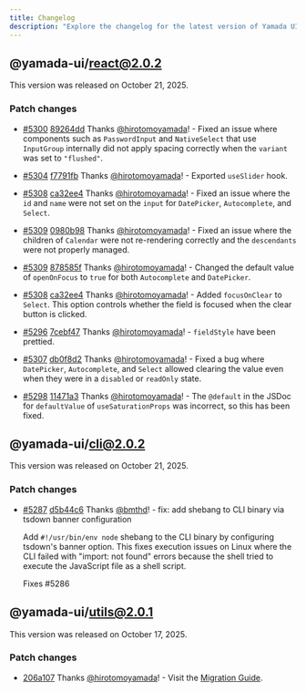 ```yaml
---
title: Changelog
description: "Explore the changelog for the latest version of Yamada UI. Learn about the features, bug fixes, and improvements."
---
```


## @yamada-ui/react@2.0.2

This version was released on October 21, 2025.

### Patch changes

- [#5300](https://github.com/yamada-ui/yamada-ui/pull/5300) [89264dd](https://github.com/yamada-ui/yamada-ui/commit/89264dd68508aeb21cbcc39f404444b3ad627761) Thanks [@hirotomoyamada](https://github.com/hirotomoyamada)! - Fixed an issue where components such as `PasswordInput` and `NativeSelect` that use `InputGroup` internally did not apply spacing correctly when the `variant` was set to `"flushed"`.

- [#5304](https://github.com/yamada-ui/yamada-ui/pull/5304) [f7791fb](https://github.com/yamada-ui/yamada-ui/commit/f7791fb9023f32c45dd8b0fc6bf3b8d21a6ca298) Thanks [@hirotomoyamada](https://github.com/hirotomoyamada)! - Exported `useSlider` hook.

- [#5308](https://github.com/yamada-ui/yamada-ui/pull/5308) [ca32ee4](https://github.com/yamada-ui/yamada-ui/commit/ca32ee46ecca6e6b73eb68a1ad9f10e5de9a53c0) Thanks [@hirotomoyamada](https://github.com/hirotomoyamada)! - Fixed an issue where the `id` and `name` were not set on the `input` for `DatePicker`, `Autocomplete`, and `Select`.

- [#5309](https://github.com/yamada-ui/yamada-ui/pull/5309) [0980b98](https://github.com/yamada-ui/yamada-ui/commit/0980b98bed7f04cfe7bbb2793124d7b59481907e) Thanks [@hirotomoyamada](https://github.com/hirotomoyamada)! - Fixed an issue where the children of `Calendar` were not re-rendering correctly and the `descendants` were not properly managed.

- [#5309](https://github.com/yamada-ui/yamada-ui/pull/5309) [878585f](https://github.com/yamada-ui/yamada-ui/commit/878585f2ee656a16fe10b510c0a46ce491d9da24) Thanks [@hirotomoyamada](https://github.com/hirotomoyamada)! - Changed the default value of `openOnFocus` to `true` for both `Autocomplete` and `DatePicker`.

- [#5308](https://github.com/yamada-ui/yamada-ui/pull/5308) [ca32ee4](https://github.com/yamada-ui/yamada-ui/commit/ca32ee46ecca6e6b73eb68a1ad9f10e5de9a53c0) Thanks [@hirotomoyamada](https://github.com/hirotomoyamada)! - Added `focusOnClear` to `Select`. This option controls whether the field is focused when the clear button is clicked.

- [#5296](https://github.com/yamada-ui/yamada-ui/pull/5296) [7cebf47](https://github.com/yamada-ui/yamada-ui/commit/7cebf47e82412d721d7a1a60304b940f498986dd) Thanks [@hirotomoyamada](https://github.com/hirotomoyamada)! - `fieldStyle` have been prettied.

- [#5307](https://github.com/yamada-ui/yamada-ui/pull/5307) [db0f8d2](https://github.com/yamada-ui/yamada-ui/commit/db0f8d2ef97a7a22de4aee3b6933a6a188157daf) Thanks [@hirotomoyamada](https://github.com/hirotomoyamada)! - Fixed a bug where `DatePicker`, `Autocomplete`, and `Select` allowed clearing the value even when they were in a `disabled` or `readOnly` state.

- [#5298](https://github.com/yamada-ui/yamada-ui/pull/5298) [11471a3](https://github.com/yamada-ui/yamada-ui/commit/11471a3fabd944223816193a57f54cc14e9c0417) Thanks [@hirotomoyamada](https://github.com/hirotomoyamada)! - The `@default` in the JSDoc for `defaultValue` of `useSaturationProps` was incorrect, so this has been fixed.

## @yamada-ui/cli@2.0.2

This version was released on October 21, 2025.

### Patch changes

- [#5287](https://github.com/yamada-ui/yamada-ui/pull/5287) [d5b44c6](https://github.com/yamada-ui/yamada-ui/commit/d5b44c64416bf2628dd6af71c48ab309856fa608) Thanks [@bmthd](https://github.com/bmthd)! - fix: add shebang to CLI binary via tsdown banner configuration

  Add `#!/usr/bin/env node` shebang to the CLI binary by configuring tsdown's banner option.
  This fixes execution issues on Linux where the CLI failed with "import: not found" errors
  because the shell tried to execute the JavaScript file as a shell script.

  Fixes #5286

## @yamada-ui/utils@2.0.1

This version was released on October 17, 2025.

### Patch changes

- [206a107](https://github.com/yamada-ui/yamada-ui/commit/206a1076dae41d537ca305c71b9ca337a1394696) Thanks [@hirotomoyamada](https://github.com/hirotomoyamada)! - Visit the [Migration Guide](https://yamada-ui.com/docs/get-started/migration).
